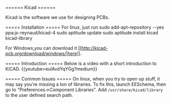 ====== Kicad ======

Kicad is the software we use for designing PCBs.

===== Installation =====
For linux, just run
  sudo add-apt-repository --yes ppa:js-reynaud/kicad-4
  sudo aptitude update
  sudo aptitude install kicad kicad-library
  
For Windows,you can download it [[http://kicad-pcb.org/download/windows/|here]].

===== Introduction =====
Below is a video with a short introduction to KiCAD.
\{\{youtube\>eulAvdYqYGg?medium\}\}
  
===== Common Issues =====
On linux, when you try to open up stuff, it may say you're missing a ton of libraries. To fix this, launch EESchema, then go to "Preferences-\>Component Libraries". Add  `/usr/share/kicad/library` to the user defined search path.
